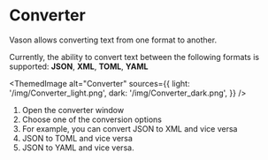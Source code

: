 # Converter

Vason allows converting text from one format to another.

Currently, the ability to convert text between the following formats is supported:
**JSON**, **XML**, **TOML**, **YAML**


<ThemedImage
  alt="Converter"
  sources={{
    light: '/img/Converter_light.png',
    dark: '/img/Converter_dark.png',
  }}
/>

1. Open the converter window
2. Choose one of the conversion options
3. For example, you can convert JSON to XML and vice versa
4. JSON to TOML and vice versa
5. JSON to YAML and vice versa.

